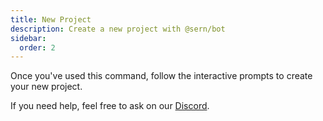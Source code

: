 ```yaml
---
title: New Project
description: Create a new project with @sern/bot
sidebar:
  order: 2
---
```



<PackageManagers command="create" text="@sern/bot"/>

Once you've used this command, follow the interactive prompts to create your new project.

If you need help, feel free to ask on our [Discord](https://sern.dev/discord).
